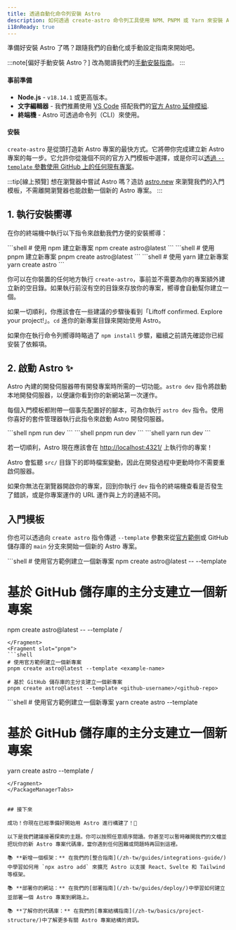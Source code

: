 ```yaml
---
title: 透過自動化命令列安裝 Astro
description: 如何透過 create-astro 命令列工具使用 NPM、PNPM 或 Yarn 來安裝 Astro
i18nReady: true
---
```



準備好安裝 Astro 了嗎？跟隨我們的自動化或手動設定指南來開始吧。

:::note[偏好手動安裝 Astro？]
改為閱讀我們的[手動安裝指南](/zh-tw/install/manual/)。
:::

#### 事前準備

- **Node.js** - `v18.14.1` 或更高版本。
- **文字編輯器** - 我們推薦使用 [VS Code](https://code.visualstudio.com/) 搭配我們的[官方 Astro 延伸模組](https://marketplace.visualstudio.com/items?itemName=astro-build.astro-vscode).
- **終端機** - Astro 可透過命令列（CLI）來使用。


#### 安裝

`create-astro` 是從頭打造新 Astro 專案的最快方式。它將帶你完成建立新 Astro 專案的每一步。它允許你從幾個不同的官方入門模板中選擇，或是你可以[透過 `--template` 參數使用 GitHub 上的任何現有專案](#入門模板)。

:::tip[線上預覽]
想在瀏覽器中嘗試 Astro 嗎？造訪 [astro.new](https://astro.new/) 來瀏覽我們的入門模板，不需離開瀏覽器也能啟動一個新的 Astro 專案。
:::


## 1. 執行安裝嚮導

在你的終端機中執行以下指令來啟動我們方便的安裝嚮導：

<PackageManagerTabs>
  <Fragment slot="npm">
  ```shell
  # 使用 npm 建立新專案
  npm create astro@latest
  ```
  </Fragment>
  <Fragment slot="pnpm">
  ```shell
  # 使用 pnpm 建立新專案
  pnpm create astro@latest
  ```
  </Fragment>
  <Fragment slot="yarn">
  ```shell
  # 使用 yarn 建立新專案
  yarn create astro
  ```
  </Fragment>
</PackageManagerTabs>

你可以在你裝置的任何地方執行 `create-astro`，事前並不需要為你的專案額外建立新的空目錄。如果執行前沒有空的目錄來存放你的專案，嚮導會自動幫你建立一個。

如果一切順利，你應該會在一些建議的步驟後看到「Liftoff confirmed. Explore your project!」。`cd` 進你的新專案目錄來開始使用 Astro。

如果你在執行命令列嚮導時略過了 `npm install` 步驟，繼續之前請先確認你已經安裝了依賴項。


## 2. 啟動 Astro ✨

Astro 內建的開發伺服器帶有開發專案時所需的一切功能。`astro dev` 指令將啟動本地開發伺服器，以便讓你看到你的新網站第一次運作。

每個入門模板都附帶一個事先配置好的腳本，可為你執行 `astro dev` 指令。使用你喜好的套件管理器執行此指令來啟動 Astro 開發伺服器。

<PackageManagerTabs>
  <Fragment slot="npm">
  ```shell
  npm run dev
  ```
  </Fragment>
  <Fragment slot="pnpm">
  ```shell
  pnpm run dev
  ```
  </Fragment>
  <Fragment slot="yarn">
  ```shell
  yarn run dev
  ```
  </Fragment>
</PackageManagerTabs>

若一切順利，Astro 現在應該會在 [http://localhost:4321/](http://localhost:4321/) 上執行你的專案！

Astro 會監聽 `src/` 目錄下的即時檔案變動，因此在開發過程中更動時你不需要重啟伺服器。

如果你無法在瀏覽器開啟你的專案，回到你執行 `dev` 指令的終端機查看是否發生了錯誤，或是你專案運作的 URL 運作與上方的連結不同。


## 入門模板

你也可以透過向 `create astro` 指令傳遞 `--template` 參數來從[官方範例](https://github.com/withastro/astro/tree/main/examples)或 GitHub 儲存庫的 `main` 分支來開始一個新的 Astro 專案。

<PackageManagerTabs>
  <Fragment slot="npm">
  ```shell
  # 使用官方範例建立一個新專案
  npm create astro@latest -- --template <example-name>

  # 基於 GitHub 儲存庫的主分支建立一個新專案
  npm create astro@latest -- --template <github-username>/<github-repo>
  ```
  </Fragment>
  <Fragment slot="pnpm">
  ```shell
  # 使用官方範例建立一個新專案
  pnpm create astro@latest --template <example-name>
  
  # 基於 GitHub 儲存庫的主分支建立一個新專案
  pnpm create astro@latest --template <github-username>/<github-repo>
  ```
  </Fragment>
  <Fragment slot="yarn">
  ```shell
  # 使用官方範例建立一個新專案
  yarn create astro --template <example-name>
  
  # 基於 GitHub 儲存庫的主分支建立一個新專案
  yarn create astro --template <github-username>/<github-repo>
  ```
  </Fragment>
</PackageManagerTabs>


## 接下來

成功！你現在已經準備好開始用 Astro 進行構建了！🥳

以下是我們建議接著探索的主題。你可以按照任意順序閱讀。你甚至可以暫時離開我們的文檔並把玩你的新 Astro 專案代碼庫，當你遇到任何困難或問題時再回到這裡。

📚 **新增一個框架：** 在我們的[整合指南](/zh-tw/guides/integrations-guide/)中學習如何用 `npx astro add` 來擴充 Astro 以支援 React、Svelte 和 Tailwind 等框架。

📚 **部署你的網站：** 在我們的[部署指南](/zh-tw/guides/deploy/)中學習如何建立並部署一個 Astro 專案到網路上。

📚 **了解你的代碼庫：** 在我們的[專案結構指南](/zh-tw/basics/project-structure/)中了解更多有關 Astro 專案結構的資訊。

